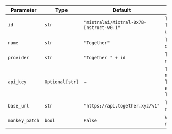 | Parameter      | Type            | Default                                  | Description                                                                                       |
| -------------- | --------------- | ---------------------------------------- | ------------------------------------------------------------------------------------------------- |
| `id`           | `str`           | `"mistralai/Mixtral-8x7B-Instruct-v0.1"` | The id of the Together model to use.                                                              |
| `name`         | `str`           | `"Together"`                             | The name of this chat model instance.                                                             |
| `provider`     | `str`           | `"Together " + id`                       | The provider of the model.                                                                        |
| `api_key`      | `Optional[str]` | -                                   | The API key to authorize requests to Together. Defaults to environment variable TOGETHER_API_KEY. |
| `base_url`     | `str`           | `"https://api.together.xyz/v1"`          | The base URL for API requests.                                                                    |
| `monkey_patch` | `bool`          | `False`                                  | Whether to apply monkey patching.                                                                 |
